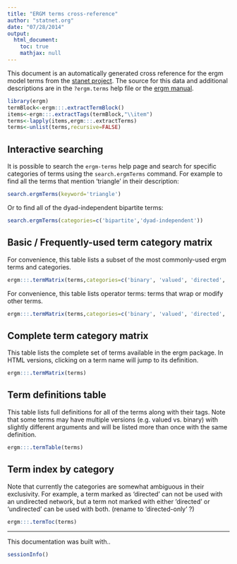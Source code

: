```yaml
---
title: "ERGM terms cross-reference"
author: "statnet.org"
date: "07/28/2014"
output: 
  html_document:
    toc: true
    mathjax: null
---
```

<style type="text/css">
table, td, th {
  border: 1px solid #cccccc;
  padding: 8px;
}
</style>

<!-- 
%\VignetteEngine{knitr::knitr} 
%\VignetteIndexEntry{ERGM terms cross-reference}
-->
<!-- to render out this file for preview when not using RStudio:  rmarkdown::render('vignettes/ergm-term-crossRef.Rmd') -->

This document is an automatically generated cross reference for the ergm model terms from the [stanet project](http://statnet.org).  The source for this data and additional descriptions are in the `?ergm.terms` help file or the [ergm manual](https://cran.r-project.org/web/packages/ergm/ergm.pdf). 


```r
library(ergm)
termBlock<-ergm:::.extractTermBlock()
items<-ergm:::.extractTags(termBlock,"\\item")
terms<-lapply(items,ergm:::.extractTerms)
terms<-unlist(terms,recursive=FALSE)
```

## Interactive searching

It is possible to search the `ergm-terms` help page and search for specific categories of terms using the `search.ergmTerms` command.  For example to find all the terms that mention 'triangle' in their description:

```r
search.ergmTerms(keyword='triangle')
```

Or to find all of the dyad-independent bipartite terms:

```r
search.ergmTerms(categories=c('bipartite','dyad-independent'))
```


## Basic / Frequently-used term category matrix

For convenience, this table lists a subset of the most commonly-used ergm terms and categories.

```r
ergm:::.termMatrix(terms,categories=c('binary', 'valued', 'directed', 'undirected', 'bipartite', 'dyad-independent','operator','layer-aware'),only.include='frequently-used')
```

For convenience, this table lists operator terms: terms that wrap or modify other terms.

```r
ergm:::.termMatrix(terms,categories=c('binary', 'valued', 'directed', 'undirected', 'bipartite', 'dyad-independent','operator','layer-aware'),only.include='operator')
```


## Complete term category matrix
This table lists the complete set of terms available in the ergm package. In HTML versions, clicking on a term name will jump to its definition. 

```r
ergm:::.termMatrix(terms)
```


## Term definitions table

This table lists full definitions for all of the terms along with their tags.  Note that some terms may have multiple versions (e.g. valued vs. binary) with slightly different arguments and will be listed more than once with the same definition. 

```r
ergm:::.termTable(terms)
```

## Term index by category

Note that currently the categories are somewhat ambiguous in their exclusivity.  For example, a term marked as 'directed' can not be used with an undirected network, but a term not marked with either 'directed' or 'undirected' can be used with both. (rename to 'directed-only' ?)

```r
ergm:::.termToc(terms)
```

------------

This documentation was built with..
```r
sessionInfo()
```
